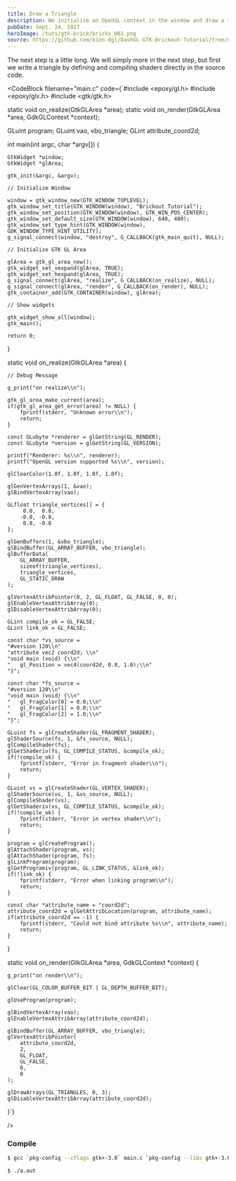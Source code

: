```yaml
---
title: Draw a Triangle
description: We initialize an OpenGL context in the window and draw a triangle
pubDate: Sept. 24, 2017
heroImage: /tuts/gtk-brick/bricks_002.png
source: https://github.com/kion-dgl/DashGL-GTK-Brickout-Tutorial/tree/master/02_Draw_a_Triangle
---
```


The next step is a little long. We will simply more in the next step, but first we write a triangle by defining and compiling shaders directly in the source code.


<CodeBlock
	filename="main.c"
	code={`#include <epoxy/gl.h>
#include <epoxy/glx.h>
#include <gtk/gtk.h>

static void on_realize(GtkGLArea *area);
static void on_render(GtkGLArea *area, GdkGLContext \*context);

GLuint program;
GLuint vao, vbo_triangle;
GLint attribute_coord2d;

int main(int argc, char \*argv[]) {

    GtkWidget *window;
    GtkWidget *glArea;

    gtk_init(&argc, &argv);

    // Initialize Window

    window = gtk_window_new(GTK_WINDOW_TOPLEVEL);
    gtk_window_set_title(GTK_WINDOW(window), "Brickout Tutorial");
    gtk_window_set_position(GTK_WINDOW(window), GTK_WIN_POS_CENTER);
    gtk_window_set_default_size(GTK_WINDOW(window), 640, 480);
    gtk_window_set_type_hint(GTK_WINDOW(window), GDK_WINDOW_TYPE_HINT_UTILITY);
    g_signal_connect(window, "destroy", G_CALLBACK(gtk_main_quit), NULL);

    // Initialize GTK GL Area

    glArea = gtk_gl_area_new();
    gtk_widget_set_vexpand(glArea, TRUE);
    gtk_widget_set_hexpand(glArea, TRUE);
    g_signal_connect(glArea, "realize", G_CALLBACK(on_realize), NULL);
    g_signal_connect(glArea, "render", G_CALLBACK(on_render), NULL);
    gtk_container_add(GTK_CONTAINER(window), glArea);

    // Show widgets

    gtk_widget_show_all(window);
    gtk_main();

    return 0;

}

static void on_realize(GtkGLArea \*area) {

    // Debug Message

    g_print("on realize\\n");

    gtk_gl_area_make_current(area);
    if(gtk_gl_area_get_error(area) != NULL) {
    	fprintf(stderr, "Unknown error\\n");
    	return;
    }

    const GLubyte *renderer = glGetString(GL_RENDER);
    const GLubyte *version = glGetString(GL_VERSION);

    printf("Renderer: %s\\n", renderer);
    printf("OpenGL version supported %s\\n", version);

    glClearColor(1.0f, 1.0f, 1.0f, 1.0f);

    glGenVertexArrays(1, &vao);
    glBindVertexArray(vao);

    GLfloat triangle_vertices[] = {
    	 0.0,  0.8,
    	-0.8, -0.8,
    	 0.8, -0.8
    };

    glGenBuffers(1, &vbo_triangle);
    glBindBuffer(GL_ARRAY_BUFFER, vbo_triangle);
    glBufferData(
    	GL_ARRAY_BUFFER,
    	sizeof(triangle_vertices),
    	triangle_vertices,
    	GL_STATIC_DRAW
    );

    glVertexAttribPointer(0, 2, GL_FLOAT, GL_FALSE, 0, 0);
    glEnableVertexAttribArray(0);
    glDisableVertexAttribArray(0);

    GLint compile_ok = GL_FALSE;
    GLint link_ok = GL_FALSE;

    const char *vs_source =
    "#version 120\\n"
    "attribute vec2 coord2d; \\n"
    "void main (void) {\\n"
    "	gl_Position = vec4(coord2d, 0.0, 1.0);\\n"
    "}";

    const char *fs_source =
    "#version 120\\n"
    "void main (void) {\\n"
    "	gl_FragColor[0] = 0.0;\\n"
    "	gl_FragColor[1] = 0.0;\\n"
    "	gl_FragColor[2] = 1.0;\\n"
    "}";

    GLuint fs = glCreateShader(GL_FRAGMENT_SHADER);
    glShaderSource(fs, 1, &fs_source, NULL);
    glCompileShader(fs);
    glGetShaderiv(fs, GL_COMPILE_STATUS, &compile_ok);
    if(!compile_ok) {
    	fprintf(stderr, "Error in fragment shader\\n");
    	return;
    }

    GLuint vs = glCreateShader(GL_VERTEX_SHADER);
    glShaderSource(vs, 1, &vs_source, NULL);
    glCompileShader(vs);
    glGetShaderiv(vs, GL_COMPILE_STATUS, &compile_ok);
    if(!compile_ok) {
    	fprintf(stderr, "Error in vertex shader\\n");
    	return;
    }

    program = glCreateProgram();
    glAttachShader(program, vs);
    glAttachShader(program, fs);
    glLinkProgram(program);
    glGetProgramiv(program, GL_LINK_STATUS, &link_ok);
    if(!link_ok) {
    	fprintf(stderr, "Error when linking program\\n");
    	return;
    }

    const char *attribute_name = "coord2d";
    attribute_coord2d = glGetAttribLocation(program, attribute_name);
    if(attribute_coord2d == -1) {
    	fprintf(stderr, "Could not bind attribute %s\\n", attribute_name);
    	return;
    }

}

static void on_render(GtkGLArea *area, GdkGLContext *context) {

    g_print("on render\\n");

    glClear(GL_COLOR_BUFFER_BIT | GL_DEPTH_BUFFER_BIT);

    glUseProgram(program);

    glBindVertexArray(vao);
    glEnableVertexAttribArray(attribute_coord2d);

    glBindBuffer(GL_ARRAY_BUFFER, vbo_triangle);
    glVertexAttribPointer(
    	attribute_coord2d,
    	2,
    	GL_FLOAT,
    	GL_FALSE,
    	0,
    	0
    );

    glDrawArrays(GL_TRIANGLES, 0, 3);
    glDisableVertexAttribArray(attribute_coord2d);

}`}

/>

### Compile

```bash
$ gcc `pkg-config --cflags gtk+-3.0` main.c `pkg-config --libs gtk+-3.0` -lepoxy
```

```run
$ ./a.out
```
